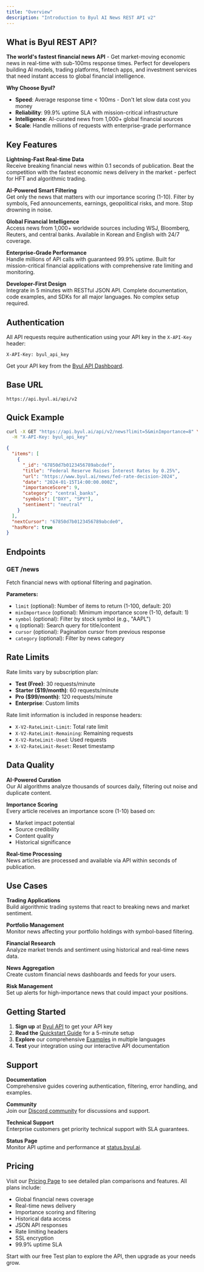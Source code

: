 ```yaml
---
title: "Overview"
description: "Introduction to Byul AI News REST API v2"
---
```


## What is Byul REST API?

**The world's fastest financial news API** - Get market-moving economic news in real-time with sub-100ms response times. Perfect for developers building AI models, trading platforms, fintech apps, and investment services that need instant access to global financial intelligence.

**Why Choose Byul?** 
- **Speed**: Average response time < 100ms - Don't let slow data cost you money
- **Reliability**: 99.9% uptime SLA with mission-critical infrastructure  
- **Intelligence**: AI-curated news from 1,000+ global financial sources
- **Scale**: Handle millions of requests with enterprise-grade performance

## Key Features

**Lightning-Fast Real-time Data**  
Receive breaking financial news within 0.1 seconds of publication. Beat the competition with the fastest economic news delivery in the market - perfect for HFT and algorithmic trading.

**AI-Powered Smart Filtering**  
Get only the news that matters with our importance scoring (1-10). Filter by symbols, Fed announcements, earnings, geopolitical risks, and more. Stop drowning in noise.

**Global Financial Intelligence**  
Access news from 1,000+ worldwide sources including WSJ, Bloomberg, Reuters, and central banks. Available in Korean and English with 24/7 coverage.

**Enterprise-Grade Performance**  
Handle millions of API calls with guaranteed 99.9% uptime. Built for mission-critical financial applications with comprehensive rate limiting and monitoring.

**Developer-First Design**  
Integrate in 5 minutes with RESTful JSON API. Complete documentation, code examples, and SDKs for all major languages. No complex setup required.

## Authentication

All API requests require authentication using your API key in the `X-API-Key` header:

```http
X-API-Key: byul_api_key
```

Get your API key from the [Byul API Dashboard](https://www.byul.ai/api/dashboard).

## Base URL

```
https://api.byul.ai/api/v2
```

## Quick Example

```bash
curl -X GET "https://api.byul.ai/api/v2/news?limit=5&minImportance=8" \
  -H "X-API-Key: byul_api_key"
```

```json
{
  "items": [
    {
      "_id": "67850d7b0123456789abcdef",
      "title": "Federal Reserve Raises Interest Rates by 0.25%",
      "url": "https://www.byul.ai/news/fed-rate-decision-2024",
      "date": "2024-01-15T14:00:00.000Z",
      "importanceScore": 9,
      "category": "central_banks",
      "symbols": ["DXY", "SPY"],
      "sentiment": "neutral"
    }
  ],
  "nextCursor": "67850d7b0123456789abcde0",
  "hasMore": true
}
```

## Endpoints

### GET /news

Fetch financial news with optional filtering and pagination.

**Parameters:**
- `limit` (optional): Number of items to return (1-100, default: 20)
- `minImportance` (optional): Minimum importance score (1-10, default: 1)
- `symbol` (optional): Filter by stock symbol (e.g., "AAPL")
- `q` (optional): Search query for title/content
- `cursor` (optional): Pagination cursor from previous response
- `category` (optional): Filter by news category

## Rate Limits

Rate limits vary by subscription plan:

- **Test (Free)**: 30 requests/minute
- **Starter ($19/month)**: 60 requests/minute  
- **Pro ($99/month)**: 120 requests/minute
- **Enterprise**: Custom limits

Rate limit information is included in response headers:
- `X-V2-RateLimit-Limit`: Total rate limit
- `X-V2-RateLimit-Remaining`: Remaining requests
- `X-V2-RateLimit-Used`: Used requests
- `X-V2-RateLimit-Reset`: Reset timestamp

## Data Quality

**AI-Powered Curation**  
Our AI algorithms analyze thousands of sources daily, filtering out noise and duplicate content.

**Importance Scoring**  
Every article receives an importance score (1-10) based on:
- Market impact potential
- Source credibility  
- Content quality
- Historical significance

**Real-time Processing**  
News articles are processed and available via API within seconds of publication.

## Use Cases

**Trading Applications**  
Build algorithmic trading systems that react to breaking news and market sentiment.

**Portfolio Management**  
Monitor news affecting your portfolio holdings with symbol-based filtering.

**Financial Research**  
Analyze market trends and sentiment using historical and real-time news data.

**News Aggregation**  
Create custom financial news dashboards and feeds for your users.

**Risk Management**  
Set up alerts for high-importance news that could impact your positions.

## Getting Started

1. **Sign up** at [Byul API](https://www.byul.ai/api) to get your API key
2. **Read the** [Quickstart Guide](/rest-api/quickstart) for a 5-minute setup
3. **Explore** our comprehensive [Examples](/rest-api/examples/nodejs) in multiple languages
4. **Test** your integration using our interactive API documentation

## Support

**Documentation**  
Comprehensive guides covering authentication, filtering, error handling, and examples.

**Community**  
Join our [Discord community](https://www.byul.ai/community) for discussions and support.

**Technical Support**  
Enterprise customers get priority technical support with SLA guarantees.

**Status Page**  
Monitor API uptime and performance at [status.byul.ai](https://status.byul.ai).

## Pricing

Visit our [Pricing Page](https://www.byul.ai/api/pricing) to see detailed plan comparisons and features. All plans include:

- Global financial news coverage
- Real-time news delivery
- Importance scoring and filtering
- Historical data access
- JSON API responses
- Rate limiting headers
- SSL encryption
- 99.9% uptime SLA

Start with our free Test plan to explore the API, then upgrade as your needs grow.